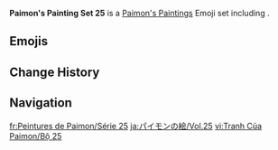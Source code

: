{{Paimon's Paintings Infobox
|title         = Paimon's Paintings Set 25
|image         = Paimon's Paintings Set 25.png
|icon          = Icon Emoji Paimon's Paintings 25 Kaeya 3.png
|date          = 2023-07-17
|gamedate      = 
|prev          = 24
|next          = 26
|set           = 25
|twitter       = https://twitter.com/GenshinImpact/status/1680789428455784451
|hoyolab       = https://www.hoyolab.com/article/20091227
|characters    = Eula;Sangonomiya Kokomi;Collei;Klee;Kaeya;Wanderer;Oceanid
}}
'''Paimon's Painting Set 25''' is a [[Paimon's Paintings]] Emoji set including {{Array|Eula;Sangonomiya Kokomi;Collei;Klee;Kaeya;Wanderer;Oceanid|;|[[{item}]]|,<nowiki> </nowiki>|sort=1}}.

==Emojis==
{{Paimon's Paintings Images|categories=Paimon's Paintings Set 25|nomain=1|noset=1}}

==Change History==
{{Change History|introduced=3.8}}

==Navigation==
{{Paimon's Paintings Navbox}}

[[fr:Peintures de Paimon/Série 25]]
[[ja:パイモンの絵/Vol.25]]
[[vi:Tranh Của Paimon/Bộ 25]]